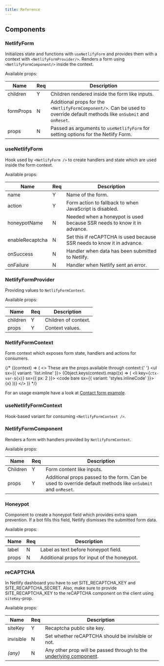 ```yaml
---
title: Reference
---
```



## Components

### NetlifyForm

Initializes state and functions with `useNetlifyForm` and provides them with a context with `<NetlifyFormProvider/>`. Renders a form using `<NetlifyFormComponent/>` inside the context.

Available props:

| Name      | Req | Description                                                                                                                |
| --------- | --- | -------------------------------------------------------------------------------------------------------------------------- |
| children  | Y   | Children rendered inside the form like inputs.                                                                             |
| formProps | N   | Additional props for the `<NetlifyFormComponent/>`. Can be used to override default methods like `onSubmit` and `onReset`. |
| props     | N   | Passed as arguments to `useNetlifyForm` for setting options for the Netlify Form.                                          |

### useNetlifyForm

Hook used by `<NetlifyForm />` to create handlers and state which are used inside the form context.

Available props:

| Name            | Req | Description                                                             |
| --------------- | --- | ----------------------------------------------------------------------- |
| name            | Y   | Name of the form.                                                       |
| action          | Y   | Form action to fallback to when JavaScript is disabled.                 |
| honeypotName    | N   | Needed when a honeypot is used because SSR needs to know it in advance. |
| enableRecaptcha | N   | Set this if reCAPTCHA is used because SSR needs to know it in advance.  |
| onSuccess       | N   | Handler when data has been submitted to Netlify.                        |
| onFailure       | N   | Handler when Netlify sent an error.                                     |

### NetlifyFormProvider

Providing values to `NetlifyFormContext`.

Available props:

| Name     | Req | Description          |
| -------- | --- | -------------------- |
| children | Y   | Children of context. |
| props    | Y   | Context values.      |

### NetlifyFormContext

Form context which exposes form state, handlers and actions for consumers.

{/* <NetlifyForm>
  {(context) => (
    <>
      These are the props available through context:{' '}
      <ul sx={{ variant: 'list.inline' }}>
        {Object.keys(context).map((x) => (
          <li key={`ctx-var-${x}`} sx={{ px: 2 }}>
            <code bare sx={{ variant: 'styles.inlineCode' }}>
              {x}
            </code>
          </li>
        ))}
      </ul>
    </>
  )}
</NetlifyForm> */}

For an usage example have a look at [Contact form example](/examples/contact-form/#using-context).

### useNetlifyFormContext

Hook-based variant for consuming `<NetlifyFormContext />`.

### NetlifyFormComponent

Renders a form with handlers provided by `NetlifyFormContext`.

Available props:

| Name     | Req | Description                                                                                                 |
| -------- | --- | ----------------------------------------------------------------------------------------------------------- |
| Children | Y   | Form content like inputs.                                                                                   |
| props    | Y   | Additional props passed to the form. Can be used to override default methods like `onSubmit` and `onReset`. |

### Honeypot

Component to create a honeypot field which provides extra spam prevention. If a bot fills this field, Netlify dismisses the submitted form data.

Available props:

| Name  | Req | Description                                 |
| ----- | --- | ------------------------------------------- |
| label | N   | Label as text before honeypot field.        |
| props | N   | Additional props for input of the honeypot. |

### reCAPTCHA

In Netlify dashboard you have to set SITE_RECAPTCHA_KEY and SITE_RECAPTCHA_SECRET. Also, make sure to provide SITE_RECAPTCHA_KEY to the reCAPTCHA component on the client using `siteKey`-prop.

Available props:

| Name      | Req | Description                                                                                                                                |
| --------- | --- | ------------------------------------------------------------------------------------------------------------------------------------------ |
| siteKey   | Y   | Recaptcha public site key.                                                                                                                 |
| invisible | N   | Set whether reCAPTCHA should be invisible or not.                                                                                          |
| _(any)_   | N   | Any other prop will be passed through to the [underlying component](https://www.npmjs.com/package/react-google-recaptcha#component-props). |
